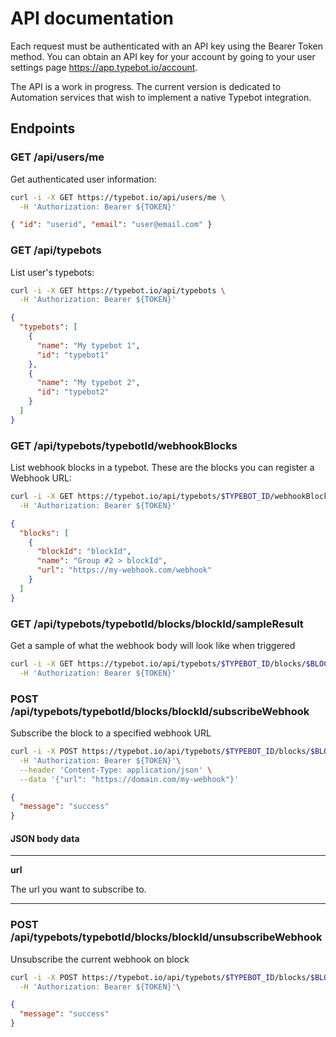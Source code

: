 
# API documentation

Each request must be authenticated with an API key using the Bearer Token method. You can obtain an API key for your account by going to your user settings page https://app.typebot.io/account.

The API is a work in progress. The current version is dedicated to Automation services that wish to implement a native Typebot integration.

## Endpoints

### <Tag color="green">GET</Tag> /api/users/me

Get authenticated user information:

```bash title="Try it yourself"
curl -i -X GET https://typebot.io/api/users/me \
  -H 'Authorization: Bearer ${TOKEN}'
```

```json title="Response 200 OK"
{ "id": "userid", "email": "user@email.com" }
```

### <Tag color="green">GET</Tag> /api/typebots

List user's typebots:

```bash title="Try it yourself"
curl -i -X GET https://typebot.io/api/typebots \
  -H 'Authorization: Bearer ${TOKEN}'
```

```json title="Response 200 OK"
{
  "typebots": [
    {
      "name": "My typebot 1",
      "id": "typebot1"
    },
    {
      "name": "My typebot 2",
      "id": "typebot2"
    }
  ]
}
```

### <Tag color="green">GET</Tag> /api/typebots/<Tag>typebotId</Tag>/webhookBlocks

List webhook blocks in a typebot. These are the blocks you can register a Webhook URL:

```bash title="Try it yourself"
curl -i -X GET https://typebot.io/api/typebots/$TYPEBOT_ID/webhookBlocks \
  -H 'Authorization: Bearer ${TOKEN}'
```

```json title="Response 200 OK"
{
  "blocks": [
    {
      "blockId": "blockId",
      "name": "Group #2 > blockId",
      "url": "https://my-webhook.com/webhook"
    }
  ]
}
```

### <Tag color="green">GET</Tag> /api/typebots/<Tag>typebotId</Tag>/blocks/<Tag>blockId</Tag>/sampleResult

Get a sample of what the webhook body will look like when triggered

```bash title="Try it yourself"
curl -i -X GET https://typebot.io/api/typebots/$TYPEBOT_ID/blocks/$BLOCK_ID/sampleResult \
  -H 'Authorization: Bearer ${TOKEN}'
```

### <Tag color="orange">POST</Tag> /api/typebots/<Tag>typebotId</Tag>/blocks/<Tag>blockId</Tag>/subscribeWebhook

Subscribe the block to a specified webhook URL

```bash title="Try it yourself"
curl -i -X POST https://typebot.io/api/typebots/$TYPEBOT_ID/blocks/$BLOCK_ID/subscribeWebhook \
  -H 'Authorization: Bearer ${TOKEN}'\
  --header 'Content-Type: application/json' \
  --data '{"url": "https://domain.com/my-webhook"}'
```

```json title="Response 200 OK"
{
  "message": "success"
}
```

#### JSON body data

<hr />

**url** <Required />

The url you want to subscribe to.

<hr />

### <Tag color="orange">POST</Tag> /api/typebots/<Tag>typebotId</Tag>/blocks/<Tag>blockId</Tag>/unsubscribeWebhook

Unsubscribe the current webhook on block

```bash title="Try it yourself"
curl -i -X POST https://typebot.io/api/typebots/$TYPEBOT_ID/blocks/$BLOCK_ID/unsubscribeWebhook \
  -H 'Authorization: Bearer ${TOKEN}'\
```

```json title="Response 200 OK"
{
  "message": "success"
}
```
